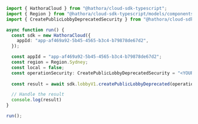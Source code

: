 ```typescript CreatePublicLobbyDeprecated.ts
import { HathoraCloud } from "@hathora/cloud-sdk-typescript";
import { Region } from "@hathora/cloud-sdk-typescript/models/components";
import { CreatePublicLobbyDeprecatedSecurity } from "@hathora/cloud-sdk-typescript/models/operations";

async function run() {
  const sdk = new HathoraCloud({
    appId: "app-af469a92-5b45-4565-b3c4-b79878de67d2",
  });

  const appId = "app-af469a92-5b45-4565-b3c4-b79878de67d2";
  const region = Region.Sydney;
  const local = false;
  const operationSecurity: CreatePublicLobbyDeprecatedSecurity = "<YOUR_BEARER_TOKEN_HERE>";
  
  const result = await sdk.lobbyV1.createPublicLobbyDeprecated(operationSecurity, appId, region, local);

  // Handle the result
  console.log(result)
}

run();
```
